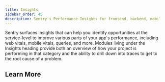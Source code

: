 ```yaml
---
title: Insights
sidebar_order: 45
description: Sentry's Performance Insights for frontend, backend, mobile, and AI, provide curated views and workflows to help you identify and fix issues in relevant parts of your application.
---
```


<Include name="feature-limited-on-team-retention.mdx" />

Sentry surfaces insights that can help you identify opportunities at the service-level to improve various parts of your app's performance, including web vitals, mobile vitals, queries, and more. Modules living under the Insights heading provide both an overview of how your project is performing in that category and the ability to drill down into traces to get to the root cause of a problem.

## Learn More

<PageGrid />
